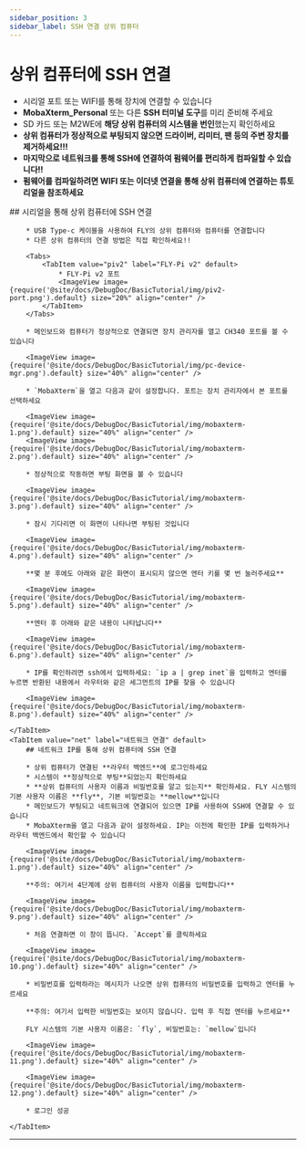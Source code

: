 ```yaml
---
sidebar_position: 3
sidebar_label: SSH 연결 상위 컴퓨터
---
```






# 상위 컴퓨터에 SSH 연결


* 시리얼 포트 또는 WIFI를 통해 장치에 연결할 수 있습니다
* **MobaXterm_Personal** 또는 다른 **SSH 터미널 도구**를 미리 준비해 주세요
* SD 카드 또는 M2WE에 **해당 상위 컴퓨터의 시스템을 번인**했는지 확인하세요
* **상위 컴퓨터가 정상적으로 부팅되지 않으면 드라이버, 리미터, 팬 등의 주변 장치를 제거하세요!!!**
* **마지막으로 네트워크를 통해 SSH에 연결하여 펌웨어를 편리하게 컴파일할 수 있습니다!!**
* **펌웨어를 컴파일하려면 WIFI 또는 이더넷 연결을 통해 상위 컴퓨터에 연결하는 튜토리얼을 참조하세요**

<Tabs>
    <TabItem value="serial" label="시리얼 연결" default>
        ## 시리얼을 통해 상위 컴퓨터에 SSH 연결

        * USB Type-c 케이블을 사용하여 FLY의 상위 컴퓨터와 컴퓨터를 연결합니다
        * 다른 상위 컴퓨터의 연결 방법은 직접 확인하세요!!

        <Tabs>
            <TabItem value="piv2" label="FLY-Pi v2" default>
                * FLY-Pi v2 포트
                <ImageView image={require('@site/docs/DebugDoc/BasicTutorial/img/piv2-port.png').default} size="20%" align="center" />
            </TabItem>
        </Tabs>

        * 메인보드와 컴퓨터가 정상적으로 연결되면 장치 관리자를 열고 CH340 포트를 볼 수 있습니다

        <ImageView image={require('@site/docs/DebugDoc/BasicTutorial/img/pc-device-mgr.png').default} size="40%" align="center" />

        * `MobaXterm`을 열고 다음과 같이 설정합니다. 포트는 장치 관리자에서 본 포트를 선택하세요

        <ImageView image={require('@site/docs/DebugDoc/BasicTutorial/img/mobaxterm-1.png').default} size="40%" align="center" />
        <ImageView image={require('@site/docs/DebugDoc/BasicTutorial/img/mobaxterm-2.png').default} size="40%" align="center" />

        * 정상적으로 작동하면 부팅 화면을 볼 수 있습니다

        <ImageView image={require('@site/docs/DebugDoc/BasicTutorial/img/mobaxterm-3.png').default} size="40%" align="center" />

        * 잠시 기다리면 이 화면이 나타나면 부팅된 것입니다

        <ImageView image={require('@site/docs/DebugDoc/BasicTutorial/img/mobaxterm-4.png').default} size="40%" align="center" />

        **몇 분 후에도 아래와 같은 화면이 표시되지 않으면 엔터 키를 몇 번 눌러주세요**

        <ImageView image={require('@site/docs/DebugDoc/BasicTutorial/img/mobaxterm-5.png').default} size="40%" align="center" />

        **엔터 후 아래와 같은 내용이 나타납니다**

        <ImageView image={require('@site/docs/DebugDoc/BasicTutorial/img/mobaxterm-6.png').default} size="40%" align="center" />

        * IP를 확인하려면 ssh에서 입력하세요: `ip a | grep inet`을 입력하고 엔터를 누르면 반환된 내용에서 라우터와 같은 세그먼트의 IP를 찾을 수 있습니다

        <ImageView image={require('@site/docs/DebugDoc/BasicTutorial/img/mobaxterm-8.png').default} size="40%" align="center" />

    </TabItem>
    <TabItem value="net" label="네트워크 연결" default>
        ## 네트워크 IP를 통해 상위 컴퓨터에 SSH 연결

        * 상위 컴퓨터가 연결된 **라우터 백엔드**에 로그인하세요
        * 시스템이 **정상적으로 부팅**되었는지 확인하세요
        * **상위 컴퓨터의 사용자 이름과 비밀번호를 알고 있는지** 확인하세요. FLY 시스템의 기본 사용자 이름은 **fly**, 기본 비밀번호는 **mellow**입니다
        * 메인보드가 부팅되고 네트워크에 연결되어 있으면 IP를 사용하여 SSH에 연결할 수 있습니다
        * MobaXterm을 열고 다음과 같이 설정하세요. IP는 이전에 확인한 IP를 입력하거나 라우터 백엔드에서 확인할 수 있습니다

        <ImageView image={require('@site/docs/DebugDoc/BasicTutorial/img/mobaxterm-1.png').default} size="40%" align="center" />

        **주의: 여기서 4단계에 상위 컴퓨터의 사용자 이름을 입력합니다**

        <ImageView image={require('@site/docs/DebugDoc/BasicTutorial/img/mobaxterm-9.png').default} size="40%" align="center" />

        * 처음 연결하면 이 창이 뜹니다. `Accept`를 클릭하세요

        <ImageView image={require('@site/docs/DebugDoc/BasicTutorial/img/mobaxterm-10.png').default} size="40%" align="center" />

        * 비밀번호를 입력하라는 메시지가 나오면 상위 컴퓨터의 비밀번호를 입력하고 엔터를 누르세요

        **주의: 여기서 입력한 비밀번호는 보이지 않습니다. 입력 후 직접 엔터를 누르세요**

        FLY 시스템의 기본 사용자 이름은: `fly`, 비밀번호는: `mellow`입니다

        <ImageView image={require('@site/docs/DebugDoc/BasicTutorial/img/mobaxterm-11.png').default} size="40%" align="center" />

        <ImageView image={require('@site/docs/DebugDoc/BasicTutorial/img/mobaxterm-12.png').default} size="40%" align="center" />

        * 로그인 성공

    </TabItem>
</Tabs>

----